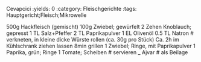 Cevapcici
:yields: 0
:category: Fleischgerichte
:tags: Hauptgericht;Fleisch;Mikrowelle

500g Hackfleisch (gemischt)
100g Zwiebel; gewürfelt
2 Zehen Knoblauch; gepresst
1 TL Salz+Pfeffer
2 TL Paprikapulver
1 EL Olivenöl
0.5 TL Natron
# verkneten, in kleine dicke Würste rollen (ca. 30g pro Stück)
  Ca. 2h im Kühlschrank ziehen lassen
  8min grillen
1 Zwiebel; Ringe, mit Paprikapulver
1 Paprika, grün; Ringe
1 Tomate; Scheiben
# servieren
_ Ajvar
# als Beilage

